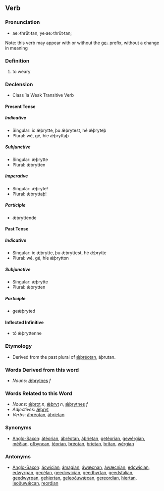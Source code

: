 ==Verb==

===Pronunciation===
*ae:·thrüt·tan, ye·ae:·thrüt·tan;

Note: this verb may appear with or without the [[ge-]] prefix, without a change in meaning

===Definition===
# to weary

===Declension===
*Class 1a Weak Transitive Verb

====Present Tense====

=====Indicative=====
*Singular: ic ǽþrytte, þu ǽþrytest, hé ǽþryteþ
*Plural: wé, gé, híe ǽþryttaþ

=====Subjunctive=====
*Singular: ǽþrytte
*Plural: ǽþrytten

=====Imperative=====
*Singular: ǽþryte!
*Plural: ǽþryttaþ!

=====Participle=====
*ǽþryttende

====Past Tense====

=====Indicative=====
*Singular: ic ǽþrytte, þu ǽþryttest, hé ǽþrytte
*Plural: wé, gé, híe ǽþrytton

=====Subjunctive=====
*Singular: ǽþrytte
*Plural: ǽþrytten

=====Participle=====
*geǽþryted

====Inflected Infinitive====
*tó ǽþryttenne

===Etymology===
*Derived from the past plural of [[ǽþréotan]], áþrutan.

===Words Derived from this word===
*''Nouns'': [[ǽþrytnes]] ''f''

===Words Related to this Word===
*''Nouns'': [[ǽþrot]] ''n'', [[ǽþryt]] ''n'', [[ǽþrytnes]] ''f''
*''Adjectives'': [[ǽþryt]]
*''Verbs'': [[áþréotan]], [[áþríetan]]

===Synonyms===
*[[Anglo-Saxon]]: [[átéorian]], [[áþréotan]], [[áþríetan]], [[getéorian]], [[gewérgian]], [[méðian]], [[ofþyncan]], [[téorian]], [[þréotan]], [[þríetan]], [[þrítan]], [[wérgian]]

===Antonyms===
*[[Anglo-Saxon]]: [[ácwician]], [[ámagian]], [[áwæcnan]], [[áwæcnian]], [[edcwician]], [[edwyrpan]], [[gecélan]], [[geedcwician]], [[geedhyrtan]], [[geedstalian]], [[geedwyrpan]], [[gehiertan]], [[geleoðuwǽcan]], [[gereordian]], [[hiertan]], [[leoðuwǽcan]], [[reordian]]